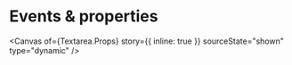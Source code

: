 
<Meta of={Textarea} name="Events & properties" />

# Events & properties

<Canvas
  of={Textarea.Props}
  story={{ inline: true }}
  sourceState="shown"
  type="dynamic"
/>

<Controls of={Textarea.Props} sort="requiredFirst" />
